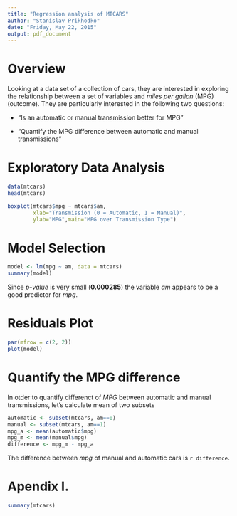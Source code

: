 ```yaml
---
title: "Regression analysis of MTCARS"
author: "Stanislav Prikhodko"
date: "Friday, May 22, 2015"
output: pdf_document
---
```




# Overview

Looking at a data set of a collection of cars, they are interested in exploring the relationship between a set of variables and *miles per gallon* (MPG) (outcome). They are particularly interested in the following two questions:

- "Is an automatic or manual transmission better for MPG"

- "Quantify the MPG difference between automatic and manual transmissions"

# Exploratory Data Analysis

```r
data(mtcars)
head(mtcars)

boxplot(mtcars$mpg ~ mtcars$am, 
        xlab="Transmission (0 = Automatic, 1 = Manual)", 
        ylab="MPG",main="MPG over Transmission Type")
```

# Model Selection
```r
model <- lm(mpg ~ am, data = mtcars)
summary(model)
```
Since *p-value* is very small (**0.000285**) the variable *am* appears to be a good predictor for *mpg*.

# Residuals Plot

```r
par(mfrow = c(2, 2))
plot(model)
```

# Quantify the MPG difference 

In otder to quantify differenct of *MPG* between automatic and manual transmissions, let's calculate mean of two subsets
```r
automatic <- subset(mtcars, am==0)
manual <- subset(mtcars, am==1)
mpg_a <- mean(automatic$mpg)
mpg_m <- mean(manual$mpg)
difference <- mpg_m - mpg_a
```
The difference between *mpg* of manual and automatic cars is `r difference`.

# Apendix I.

```r
summary(mtcars)
```
